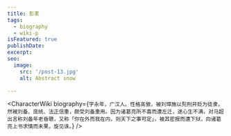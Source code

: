 ```yaml
---
title: 彭羕
tags:
  - biography
  - wiki-p
isFeatured: true
publishDate:
excerpt:
seo:
  image:
    src: '/post-13.jpg'
    alt: Abstract snow

---
```



<CharacterWiki
  biography={`字永年，广汉人。性格高傲，被刘璋施以髡刑并贬为徒隶，然被刘备、庞统、法正信重，颇受刘备重用。因为诸葛亮所不喜而遭左迁，遂心生不满，对马超出言称刘备年老昏聩，又称「你在外而我在内，则天下之事可定」，被其密报而遭下狱，向诸葛亮上书求情而未果，旋见诛。`}
/>
